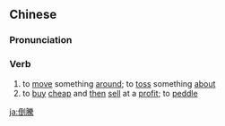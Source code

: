 {{also|倒腾}}
==Chinese==
{{zh-forms|s=倒腾}}

===Pronunciation===
{{zh-pron
|m=dǎoténg,tl=y
|c=dou2 tang4
|cat=v
}}

===Verb===
{{zh-verb}}

# to [[move]] something [[around]]; to [[toss]] something [[about]]
# to [[buy]] [[cheap]] and [[then]] [[sell]] at a [[profit]]; to [[peddle]]

{{zh-cat|Intermediate}}

[[ja:倒騰]]